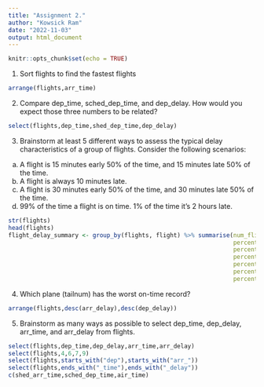 ```yaml
---
title: "Assignment 2."
author: "Kowsick Ram"
date: "2022-11-03"
output: html_document
---
```


```r
knitr::opts_chunk$set(echo = TRUE)
```

1.	Sort flights to find the fastest flights
```r
arrange(flights,arr_time)
```
2.	Compare dep_time, sched_dep_time, and dep_delay. How would you expect those three numbers to be related?
```r
select(flights,dep_time,shed_dep_time,dep_delay)
```
3.	Brainstorm at least 5 different ways to assess the typical delay characteristics of a group of flights. Consider the following scenarios:
a.	A flight is 15 minutes early 50% of the time, and 15 minutes late 50% of the time.
b.	A flight is always 10 minutes late.
c.	A flight is 30 minutes early 50% of the time, and 30 minutes late 50% of the time.
d.	99% of the time a flight is on time. 1% of the time it’s 2 hours late.
```r
str(flights)
head(flights)
flight_delay_summary <- group_by(flights, flight) %>% summarise(num_flights = n(),
                                                                percentage_on_time = sum(arr_time == sched_arr_time)/num_flights,
                                                                percentage_early = sum(arr_time < sched_arr_time)/num_flights, 
                                                                percentage_15_mins_early = sum(sched_arr_time - arr_time == 15)/num_flights,
                                                                percentage_late = sum(arr_time > sched_arr_time)/num_flights,
                                                                percentage_15_mins_late = sum(arr_time - sched_arr_time == 15)/num_flights,
                                                                percentage_2_hours_late = sum(arr_time - sched_arr_time == 120)/num_flights)

```
4.	Which plane (tailnum) has the worst on-time record?
```r
arrange(flights,desc(arr_delay),desc(dep_delay))
```
5.	Brainstorm as many ways as possible to select dep_time, dep_delay, arr_time, and arr_delay from flights.
```r
select(flights,dep_time,dep_delay,arr_time,arr_delay)
select(flights,4,6,7,9)
select(flights,starts_with("dep"),starts_with("arr_"))
select(flights,ends_with("_time"),ends_with("_delay"))
c(shed_arr_time,sched_dep_time,air_time)
```


